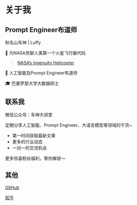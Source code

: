 # 关于我


## Prompt Engineer布道师

秋名山车神 | Luffy

🚀 为NASA贡献人类第一个火星飞行器代码 
> [NASA’s Ingenuity Helicopter](https://github.com/readme/featured/nasa-ingenuity-helicopter)

🤖 人工智能及Prompt Engineer布道师

🎓 巴塞罗那大学大数据硕士

## 联系我

微信公众号：车神大讲堂

<Screenshot src={official_wechat} alt="车神大讲堂" />

<Callout emoji="🎉">
  定期分享人工智能、Prompt Engineer、大语言模型等领域的干货~

  - 第一时间获取最新文章
  - 更多的行业动态
  - 一对一的交流机会

  更多惊喜粉丝福利，等你解锁～
</Callout>

## 其他

[GitHub](https://github.com/CarGod)

[知乎](https://www.zhihu.com/people/codehope)
